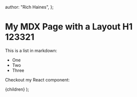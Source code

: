 
  author: "Rich Haines",
};

# My MDX Page with a Layout H1 123321

This is a list in markdown:

- One
- Two
- Three

Checkout my React component:

<MyComponent />

  <MyLayoutComponent meta={meta}>{children}</MyLayoutComponent>
);
